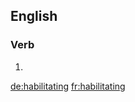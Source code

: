 ==English==

===Verb===
{{head|en|present participle}}

# {{present participle of|habilitate|lang=en}}

[[de:habilitating]]
[[fr:habilitating]]